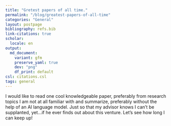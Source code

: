 ```yaml
---
title: "Gretest papers of all time."
permalink: "/blog/greatest-papers-of-all-time"
categories: "General"
layout: postpage
bibliography: refs.bib
link-citations: true
scholar:
  locale: en
output:
  md_document:
    variant: gfm
    preserve_yaml: true
    dev: "png"
    df_print: default
csl: citations.csl
tags: general
---
```


I would like to read one cool knowledgeable paper, preferably from research topics I am not at all familiar with and summarize, preferably without the help of an AI language model. Just so that my advisor knows I can't be supplanted, yet...if he ever finds out about this venture. Let's see how long I can keep up!

